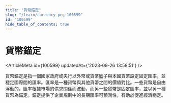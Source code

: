 ```yaml
---
title: "貨幣錨定"
slug: "/learn/currency-peg-100599"
id: "100599"
hide_table_of_contents: true
---
```



# 貨幣錨定

<ArticleMeta id={100599} updatedAt={'2023-09-26 13:58:51'} />
<div className='border-solid border-b border-t-0 my-4 border-[var(--ifm-color-gray-300)]' />

貨幣錨定是指一個國家政府或央行以外幣或貨幣籃子與本國貨幣設定固定匯率，並穩定國際間的匯率。匯率是一種貨幣與其他貨幣之間的價值對比。一些貨幣是自由浮動的，匯率根據市場的供求關係而波動，而另一些貨幣是固定匯率，並以另一種貨幣為錨定。錨定提供了企業規劃中的長期匯率可預測性，有助於促進經濟穩定。
